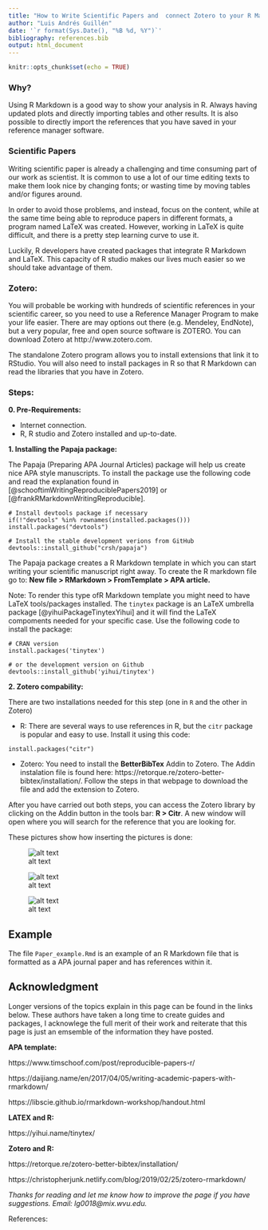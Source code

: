 ```yaml
---
title: "How to Write Scientific Papers and  connect Zotero to your R Markdown"
author: "Luis Andrés Guillén"
date: '`r format(Sys.Date(), "%B %d, %Y")`'
bibliography: references.bib
output: html_document
---
```


```r
knitr::opts_chunk$set(echo = TRUE)
```

### Why?

Using R Markdown is a good way to show your analysis in R. Always having updated plots and directly importing tables and other results. It is also possible to  directly import the references that you have saved in your reference manager software.  

### Scientific Papers 

Writing scientific paper is already a challenging and time consuming part of our work as scientist. It is common to use a lot of our time editing texts to make them look nice by changing fonts; or wasting time by moving tables and/or figures around. 

In order to avoid those problems, and instead, focus on the content, while at the same time being able to reproduce papers in different formats, a program named LaTeX was created. However, working in LaTeX is quite difficult, and there is a pretty step learning curve to use it. 

Luckily, R developers have created packages that integrate R Markdown and LaTeX. This capacity of R studio makes our lives much easier so we should take advantage of them.  

### Zotero:
You will probable be working with hundreds of scientific references in your scientific career, so you need to use a Reference Manager Program to make your life easier. There are may options out there (e.g. Mendeley, EndNote), but a very popular, free and open source software is ZOTERO. You can download Zotero at http://www.zotero.com. 

The standalone Zotero program allows you to install extensions that link it to RStudio. You will also need to install packages in R so that R Markdown can read the libraries that you have in Zotero. 

### Steps:

**0. Pre-Requirements:**

- Internet connection.
- R, R studio and Zotero installed and up-to-date. 

**1. Installing the Papaja package:**

The Papaja (Preparing APA Journal Articles) package will help us create nice APA style manuscripts.  To install the package use the following code and read the explanation found in [@schooftimWritingReproduciblePapers2019] or [@frankRMarkdownWritingReproducible].  

```
# Install devtools package if necessary
if(!"devtools" %in% rownames(installed.packages())) install.packages("devtools")

# Install the stable development verions from GitHub
devtools::install_github("crsh/papaja")
```

The Papaja package creates a R Markdown template in which you can start writing your scientific manuscript right away. To create the R markdown file go to: **New file > RMarkdown > FromTemplate > APA article.** 
  
Note: To render this type ofR Markdown template you might need to have LaTeX tools/packages installed. The `tinytex` package is an LaTeX umbrella package [@yihuiPackageTinytexYihui] and it will find the LaTeX compoments needed for your specific case. Use the following code to install the package: 

```
# CRAN version
install.packages('tinytex')

# or the development version on Github
devtools::install_github('yihui/tinytex')
```

**2. Zotero compability:** 

There are two installations needed for this step (one in `R` and the other in Zotero)

- R: There are several ways to use references in R, but the `citr` package is popular and easy to use. Install it using this code: 
```
install.packages("citr")

``` 

- Zotero: You need to install the **BetterBibTex** Addin to Zotero. The Addin instalation file is found here: https://retorque.re/zotero-better-bibtex/installation/. Follow the steps in that webpage to download the file and add the extension to Zotero. 

After you have carried out both steps, you can access the Zotero library by clicking on the Addin button in the tools bar: **R > Citr**. A new window will open where you will search for the reference that you are looking for. 

These pictures show how inserting the pictures is done:

![alt text](https://github.com/luisguialm/Zotero_n_R/fig1.png "Opening citr windows")

![alt text](https://github.com/luisguialm/Zotero_n_R/fig2.png "Linking to Zotero")

![alt text](https://github.com/luisguialm/Zotero_n_R/fig3.png "Looking for specific reference")

## Example

The file `Paper_example.Rmd` is an example of an R Markdown file that is formatted as a APA journal paper and has references within it. 

## Acknowledgment

Longer versions of the topics explain in this page can be found in the links below. These authors have taken a long time to create guides and packages, I acknowlege the full merit of their work and reiterate that this page is just an emsemble of the information they have posted.  

**APA template:**

https://www.timschoof.com/post/reproducible-papers-r/

https://daijiang.name/en/2017/04/05/writing-academic-papers-with-rmarkdown/

https://libscie.github.io/rmarkdown-workshop/handout.html

**LATEX and R:**

https://yihui.name/tinytex/

**Zotero and R:**

https://retorque.re/zotero-better-bibtex/installation/

https://christopherjunk.netlify.com/blog/2019/02/25/zotero-rmarkdown/

*Thanks for reading and let me know how to improve the page if you have suggestions. Email: lg0018@mix.wvu.edu.* 

References:
